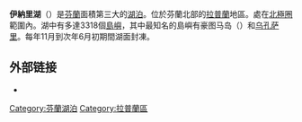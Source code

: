 {{unreferenced|time=2008-12-23}}

{{Infobox_lake
 |湖泊名稱 = 伊納里湖
 |湖泊照片 = Inari lake.jpg
 |湖泊照片標題 = 
 |測深圖 = 
 |caption_bathymetry = 
 |座標 = 
 |湖泊類別 = 
 |流入 = 
 |流出 = 
 |集水區面積 = 
 |集水區國家 = 芬蘭
 |湖泊長度 = 
 |湖泊闊度 = 
 |湖泊面積 = 1040.28平方公里
 |平均深度 = 15公尺
 |最深深度 = 92公尺
 |水體體積 = 
 |residence_time = 
 |湖岸線長度 = 3308公里
 |海拔高度 = 118.7米
 |湖中島嶼 = 
 |湖邊城鎮 = 
}}

'''伊納里湖'''（{{lang-fi|Inarijärvi}}）是[[芬蘭|芬蘭]]面積第三大的[[湖泊|湖泊]]。位於芬蘭北部的[[拉普蘭區|拉普蘭]]地區。處在[[北極圈|北極圈]]範圍內。湖中有多達3318個[[島嶼|島嶼]]，其中最知名的島嶼有豪图马岛（{{lang|fi|Hautuumaasaari}}）和[[烏孔基維|乌孔萨里]]。每年11月到次年6月初期間湖面封凍。

==外部链接==
*{{commonscatinline|Lake_Inari}}

{{coord|display=title}}
{{Authority control}}
{{Finland-stub}}

[[Category:芬蘭湖泊|Category:芬蘭湖泊]]
[[Category:拉普蘭區|Category:拉普蘭區]]